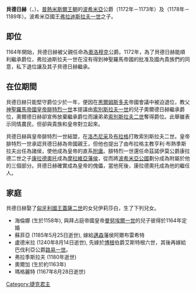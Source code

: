 {{unreferenced|time=2014-11-30T04:11:17+00:00}}
'''貝德日赫'''（{{Lang-cs|Bedřich}}，{{bd|||1189年|3月25日}}）。[[普熱米斯爾王朝|普熱米斯爾王朝]]的[[波希米亞|波希米亞]]公爵（1172年－1173年）及（1178年－1189年）。波希米亞國王[[弗拉迪斯拉夫二世|弗拉迪斯拉夫一世]]之子。

==即位==
1164年開始，貝德日赫被父親任命為[[奧洛穆克|奧洛穆克]]公爵。1172年，為了貝德日赫能順利繼承爵位，弗拉迪斯拉夫一世在沒有得到神聖羅馬帝國的批准及國內貴族們的同意，私下退位讓及其子貝德日赫繼承。

==在位期間==
貝德日赫只能堅守爵位少於一年，便因在[[黑爾姆斯多夫|黑爾姆斯多夫]]帝國會議中被迫退位，教父[[神聖羅馬帝國皇帝|神聖羅馬帝國皇帝]][[腓特烈一世_(神聖羅馬帝國)|腓特烈一世]]本提議由[[索別斯拉夫一世|索別斯拉夫一世]]的兒子奧爾德日赫繼承爵位，奧爾德日赫卻宣佈放棄繼承爵位而讓弟弟[[索別斯拉夫二世|索別斯拉夫二世]]奪得爵位。此舉雖表示同情農民，但卻與貴族和皇帝對立起來。

貝德日赫與皇帝腓特烈一世結盟，在[[洛杰尼采|洛杰尼采]]及[[布拉格|布拉格]]打敗索別斯拉夫二世。皇帝腓特烈一世承認貝德日赫為帝國親王，但他也提出了由布拉格主教亨利·布熱季斯拉夫出任為諸侯，使他成為皇帝的直系[[附庸|附庸]]。腓特烈一世還任命茲諾伊莫公爵康拉德二世之子[[康拉德二世_(波希米亞)|康拉德奧托]]成為[[摩拉維亞|摩拉維亞]][[藩侯|藩侯]]，從而將[[波希米亞公國|波希米亞公國]]劃分成為附屬於他的三個部分。貝德日赫確實成為皇帝的傀儡，當他死後，康拉德奧托成為他的繼任人。

==家庭==
貝德日赫娶了[[匈牙利統治者列表|匈牙利國王]][[蓋薩二世|蓋薩二世]]的女兒伊莉莎白，生了下列兒女。

*海倫娜 (生於1158年), 與拜占庭帝國皇帝[[曼努埃爾一世_(拜占庭)|曼努埃爾一世]]的兒子彼得於1164年定婚
*蘇菲亞 (1185年5月25日逝世), 嫁給[[邁森|邁森]]藩侯阿爾布雷希特
*盧德米拉 (1240年8月14日逝世), 先嫁於[[博根|博根]]伯爵艾斯特根六世，其後再嫁給巴伐利亞公爵[[路易一世_(維特爾斯巴克)|路易一世]]。
*弗拉季斯拉夫 (1180年逝世)
*奧爾加 (生於約1163年)
*瑪格麗特 (1167年8月28日逝世)

{{start box}}
{{S-hou|[[普熱米斯爾王朝|普熱米斯爾王朝]]|||1174年|1月18日}}
{{S-reg}}
{{s-before|父[[弗拉迪斯拉夫二世|弗拉迪斯拉夫一世]]（稱國王）}}
{{s-title|[[捷克君主列表|波希米亞公爵]]|1172年－1173年}}
{{s-after|[[索別斯拉夫二世|索別斯拉夫二世]]}}
{{s-before|[[索別斯拉夫二世|索別斯拉夫二世]]}}
{{s-title|[[捷克君主列表|波希米亞公爵]]|1178年－1189年}}
{{s-after|[[康拉德二世_(波希米亞)|康拉德二世]]}}
{{end box}}

{{Authority control}}
[[Category:捷克君主|Category:捷克君主]]